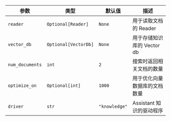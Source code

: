 | 参数 | 类型 | 默认值 | 描述 |
| --- | --- | --- | --- |
| `reader` | `Optional[Reader]` | `None` | 用于读取文档的 Reader |
| `vector_db` | `Optional[VectorDb]` | `None` | 用于存储知识库的 Vector db |
| `num_documents` | `int` | `2` | 搜索时返回相关文档的数量 |
| `optimize_on` | `Optional[int]` | `1000` | 用于优化向量数据库的文档数量 |
| `driver` | `str` | `"knowledge"` | Assistant 知识的驱动程序 |